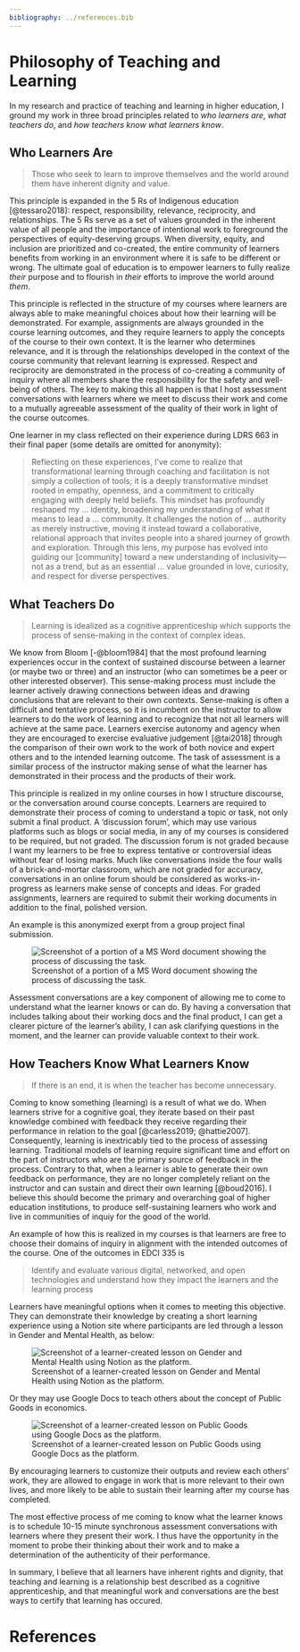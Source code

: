 ```yaml
---
bibliography: ../references.bib
---
```


# Philosophy of Teaching and Learning

In my research and practice of teaching and learning in higher education, I ground my work in three broad principles related to *who learners are*, *what teachers do*, and *how teachers know what learners know*.

## Who Learners Are

> Those who seek to learn to improve themselves and the world around them have inherent dignity and value.

This principle is expanded in the 5 Rs of Indigenous education [@tessaro2018]: respect, responsibility, relevance, reciprocity, and relationships. The 5 Rs serve as a set of values grounded in the inherent value of all people and the importance of intentional work to foreground the perspectives of equity-deserving groups. When diversity, equity, and inclusion are prioritized and co-created, the entire community of learners benefits from working in an environment where it is safe to be different or wrong. The ultimate goal of education is to empower learners to fully realize *their* purpose and to flourish in *their* efforts to improve the world around *them*.

This principle is reflected in the structure of my courses where learners are always able to make meaningful choices about how their learning will be demonstrated. For example, assignments are always grounded in the course learning outcomes, and they require learners to apply the concepts of the course to their own context. It is the learner who determines relevance, and it is through the relationships developed in the context of the course community that relevant learning is expressed. Respect and reciprocity are demonstrated in the process of co-creating a community of inquiry where all members share the responsibility for the safety and well-being of others. The key to making this all happen is that I host assessment conversations with learners where we meet to discuss their work and come to a mutually agreeable assessment of the quality of their work in light of the course outcomes.

One learner in my class reflected on their experience during LDRS 663 in their final paper (some details are omitted for anonymity):

> Reflecting on these experiences, I’ve come to realize that transformational learning through coaching and facilitation is not simply a collection of tools; it is a deeply transformative mindset rooted in empathy, openness, and a commitment to critically engaging with deeply held beliefs. This mindset has profoundly reshaped my ... identity, broadening my understanding of what it means to lead a ... community. It challenges the notion of ... authority as merely instructive, moving it instead toward a collaborative, relational approach that invites people into a shared journey of growth and exploration. Through this lens, my purpose has evolved into guiding our [community] toward a new understanding of inclusivity—not as a trend, but as an essential ... value grounded in love, curiosity, and respect for diverse perspectives.

## What Teachers Do

> Learning is idealized as a cognitive apprenticeship which supports the process of sense-making in the context of complex ideas.

We know from Bloom [-@bloom1984] that the most profound learning experiences occur in the context of sustained discourse between a learner (or maybe two or three) and an instructor (who can sometimes be a peer or other interested observer). This sense-making process must include the learner actively drawing connections between ideas and drawing conclusions that are relevant to their own contexts. Sense-making is often a difficult and tentative process, so it is incumbent on the instructor to allow learners to do the work of learning and to recognize that not all learners will achieve at the same pace. Learners exercise autonomy and agency when they are encouraged to exercise evaluative judgement [@tai2018] through the comparison of their own work to the work of both novice and expert others and to the intended learning outcome. The task of assessment is a similar process of the instructor making sense of what the learner has demonstrated in their process and the products of their work. 

This principle is realized in my online courses in how I structure discourse, or the conversation around course concepts. Learners are required to demonstrate their process of coming to understand a topic or task, not only submit a final product. A 'discussion forum', which may use various platforms such as blogs or social media, in any of my courses is considered to be required, but not graded. The discussion forum is not graded because I want my learners to be free to express tentative or controversial ideas without fear of losing marks. Much like conversations inside the four walls of a brick-and-mortar classroom, which are not graded for accuracy, conversations in an online forum should be considered as works-in-progress as learners make sense of concepts and ideas. For graded assignments, learners are required to submit their working documents in addition to the final, polished version.

An example is this anonymized exerpt from a group project final submission.

![Screenshot of a portion of a MS Word document showing the process of discussing the task.](assets/screenshot-sample-doc.png)

Assessment conversations are a key component of allowing me to come to understand what the learner knows or can do. By having a conversation that includes talking about their working docs and the final product, I can get a clearer picture of the learner's ability, I can ask clarifying questions in the moment, and the learner can provide valuable context to their work.

## How Teachers Know What Learners Know

> If there is an end, it is when the teacher has become unnecessary.

Coming to know something (learning) is a result of what we do. When learners strive for a cognitive goal, they iterate based on their past knowledge combined with feedback they receive regarding their performance in relation to the goal [@carless2019; @hattie2007]. Consequently, learning is inextricably tied to the process of assessing learning. Traditional models of learning require significant time and effort on the part of instructors who are the primary source of feedback in the process. Contrary to that, when a learner is able to generate their own feedback on performance, they are no longer completely reliant on the instructor and can sustain and direct their own learning [@boud2016]. I believe this should become the primary and overarching goal of higher education institutions, to produce self-sustaining learners who work and live in communities of inquiy for the good of the world.

An example of how this is realized in my courses is that learners are free to choose their domains of inquiry in alignment with the intended outcomes of the course. One of the outcomes in EDCI 335 is 

> Identify and evaluate various digital, networked, and open technologies and understand how they impact the learners and the learning process

Learners have meaningful options when it comes to meeting this objective. They can demonstrate their knowledge by creating a short learning experience using a Notion site where participants are led through a lesson in Gender and Mental Health, as below:

![Screenshot of a learner-created lesson on Gender and Mental Health using Notion as the platform.](assets/ilr-notion.png)

Or they may use Google Docs to teach others about the concept of Public Goods in economics.

![Screenshot of a learner-created lesson on Public Goods using Google Docs as the platform.](assets/ILR-gdocs.png)

By encouraging learners to customize their outputs and review each others' work, they are allowed to engage in work that is more relevant to their own lives, and more likely to be able to sustain their learning after my course has completed. 

The most effective process of me coming to know what the learner knows is to schedule 10-15 minute synchronous assessment conversations with learners where they present their work. I thus have the opportunity in the moment to probe their thinking about their work and to make a determination of the authenticity of their performance.

In summary, I believe that all learners have inherent rights and dignity, that teaching and learning is a relationship best described as a cognitive apprenticeship, and that meaningful work and conversations are the best ways to certify that learning has occured.


<!--

- 
- Co-creating safe spaces for inquiry into meaningful questions and challenges
  - 	 Rs – respect, relevance, reciprocity, responsibility, relationsdhip
  - 	Inclusion
  - 	Relevance
  - 	Duty of care
  - 	Diversity creates the conditions for new ideas
  - 	relationship
- Fostering curiosity about the world, why it is the way it is, and what we can do to improve it
  - 	Relevance
  - 	Learner autonomy and agency
- Learning can be a difficult process of transformation
  - 	Learning happens best when learners feel like they have permission to be wrong
  - 	Learning requires multiple opportunities for practice to build competence
  - 	Shuell (1986, p. 429), “If students are to learn desired outcomes in a reasonably effective manner, then the teacher’s fundamental task is to get students to engage in learning activities that are likely to result in their achieving those outcomes. It is important to remember that what the student does is more important than what the teacher does.”
- Assessment strategies and practices are the curriculum
  - 	Assessment of/for/as learning	

-->

# References